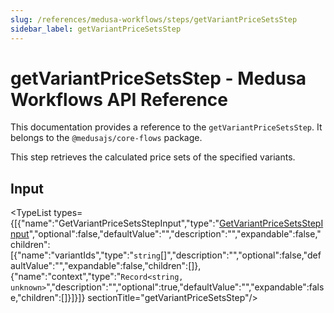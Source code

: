 ```yaml
---
slug: /references/medusa-workflows/steps/getVariantPriceSetsStep
sidebar_label: getVariantPriceSetsStep
---
```



# getVariantPriceSetsStep - Medusa Workflows API Reference

This documentation provides a reference to the `getVariantPriceSetsStep`. It belongs to the `@medusajs/core-flows` package.

This step retrieves the calculated price sets of the specified variants.

## Input

<TypeList types={[{"name":"GetVariantPriceSetsStepInput","type":"[GetVariantPriceSetsStepInput](../../../interfaces/core_flows.GetVariantPriceSetsStepInput/page.mdx)","optional":false,"defaultValue":"","description":"","expandable":false,"children":[{"name":"variantIds","type":"`string`[]","description":"","optional":false,"defaultValue":"","expandable":false,"children":[]},{"name":"context","type":"`Record<string, unknown>`","description":"","optional":true,"defaultValue":"","expandable":false,"children":[]}]}]}  sectionTitle="getVariantPriceSetsStep"/>
